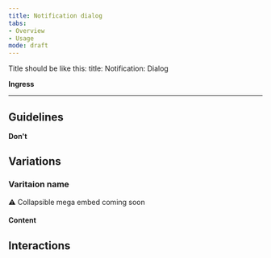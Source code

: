 ```yaml
---
title: Notification dialog 
tabs: 
- Overview
- Usage
mode: draft
---
```


Title should be like this: 
title: Notification: Dialog 


**Ingress**
<!--One to two sentences as an introduction to the component-->

***

## Guidelines
<!--List how to use it, sizes, widths, grid interactions, color allowances -->


**Don't** 
<!--Bullet point list if needed -->


## Variations 


### Varitaion name
<!--One ### heading per frame in Figma, explaning each componnet in that frame. One 'content' section per variation if needed -->

:warning: Collapsible mega embed coming soon


#### Content



## Interactions
